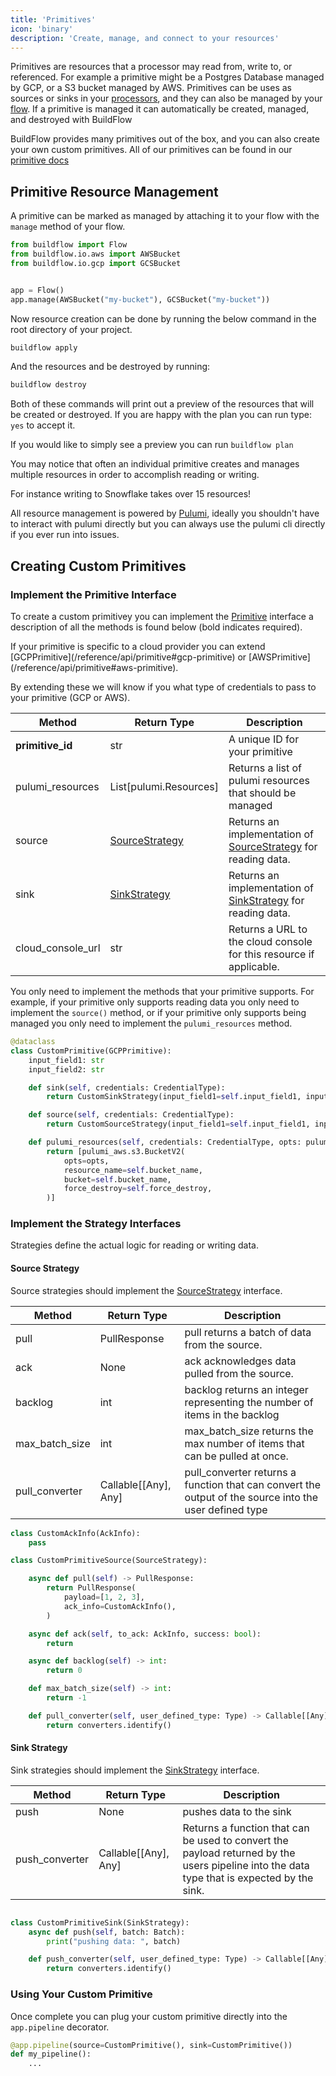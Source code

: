 ```yaml
---
title: 'Primitives'
icon: 'binary'
description: 'Create, manage, and connect to your resources'
---
```



Primitives are resources that a processor may read from, write to, or referenced. For example a primitive might be a Postgres Database managed by GCP, or a S3 bucket managed by AWS.
Primitives can be uses as sources or sinks in your [processors](/programming-guide/processors), and they can also be managed by your [flow](/programming-guide/flows).
If a primitive is managed it can automatically be created, managed, and destroyed with BuildFlow

BuildFlow provides many primitives out of the box, and you can also create your own custom primitives. All of our primitives can be found in our [primitive docs](/primitives/)

## Primitive Resource Management

A primitive can be marked as managed by attaching it to your flow with the `manage` method of your flow.

```python
from buildflow import Flow
from buildflow.io.aws import AWSBucket
from buildflow.io.gcp import GCSBucket


app = Flow()
app.manage(AWSBucket("my-bucket"), GCSBucket("my-bucket"))
```

Now resource creation can be done by running the below command in the root directory of your project.

```bash
buildflow apply
```

And the resources and be destroyed by running:

```bash
buildflow destroy
```

Both of these commands will print out a preview of the resources that will be created or destroyed. If you are happy with the plan you can run type: `yes` to accept it.

If you would like to simply see a preview you can run `buildflow plan`

<Tip>
You may notice that often an individual primitive creates and manages multiple resources in order to accomplish reading or writing.

For instance writing to Snowflake takes over 15 resources!
</Tip>

All resource management is powered by [Pulumi](https://www.pulumi.com), ideally you shouldn't have to interact with pulumi directly but you can always use the pulumi cli directly if you ever run into issues.

## Creating Custom Primitives

### Implement the Primitive Interface

To create a custom primitivey you can implement the [Primitive](/reference/api/primitive) interface a description of all the methods is found below (bold indicates required).


<Tip>
If your primitive is specific to a cloud provider you can extend [GCPPrimitive](/reference/api/primitive#gcp-primitive) or [AWSPrimitive](/reference/api/primitive#aws-primitive).

By extending these we will know if you what type of credentials to pass to your primitive (GCP or AWS).
</Tip>

| Method                | Return Type            | Description                           |
| --------------------- | -----------------------| ------------------------------------- |
| **primitive_id**      | str                    | A unique ID for your primitive           |
| pulumi_resources      | List[pulumi.Resources] | Returns a list of pulumi resources that should be managed |
| source                | [SourceStrategy](/reference/api/strategy#source-strategy) | Returns an implementation of [SourceStrategy](/reference/api/strategy#source-strategy) for reading data.
| sink                  | [SinkStrategy](/reference/api/strategy#sink-strategy)   | Returns an implementation of [SinkStrategy](/reference/api/strategy#sink-strategy) for reading data.                       |                       |
| cloud_console_url     | str                    | Returns a URL to the cloud console for this resource if applicable.         |

You only need to implement the methods that your primitive supports. For example, if your primitive only supports reading data you only need to implement the `source()` method, or if your primitive only supports being managed you only need to implement the `pulumi_resources` method.


```python
@dataclass
class CustomPrimitive(GCPPrimitive):
    input_field1: str
    input_field2: str

    def sink(self, credentials: CredentialType):
        return CustomSinkStrategy(input_field1=self.input_field1, input_field2=self.input_field2)

    def source(self, credentials: CredentialType):
        return CustomSourceStrategy(input_field1=self.input_field1, input_field2=self.input_field2)

    def pulumi_resources(self, credentials: CredentialType, opts: pulumi.ResourceOptions):
        return [pulumi_aws.s3.BucketV2(
            opts=opts,
            resource_name=self.bucket_name,
            bucket=self.bucket_name,
            force_destroy=self.force_destroy,
        )]
```

### Implement the Strategy Interfaces

Strategies define the actual logic for reading or writing data.

#### Source Strategy

Source strategies should implement the [SourceStrategy](/reference/api/strategy#source-strategy) interface.

| Method                | Return Type            | Description                           |
| --------------------- | -----------------------| ------------------------------------- |
| pull                  | PullResponse           | pull returns a batch of data from the source.        |
| ack                   | None                   | ack acknowledges data pulled from the source. |
| backlog               | int                    | backlog returns an integer representing the number of items in the backlog                       |                       |
| max_batch_size        | int                    | max_batch_size returns the max number of items that can be pulled at once.        |
| pull_converter        | Callable[[Any], Any]   | pull_converter returns a function that can convert the output of the source into the user defined type       |

```python
class CustomAckInfo(AckInfo):
    pass

class CustomPrimitiveSource(SourceStrategy):

    async def pull(self) -> PullResponse:
        return PullResponse(
            payload=[1, 2, 3],
            ack_info=CustomAckInfo(),
        )

    async def ack(self, to_ack: AckInfo, success: bool):
        return

    async def backlog(self) -> int:
        return 0

    def max_batch_size(self) -> int:
        return -1

    def pull_converter(self, user_defined_type: Type) -> Callable[[Any], Any]:
        return converters.identify()
```

#### Sink Strategy

Sink strategies should implement the [SinkStrategy](/reference/api/strategy#sink-strategy) interface.

| Method                | Return Type            | Description                           |
| --------------------- | -----------------------| ------------------------------------- |
| push                  | None                   | pushes data to the sink        |
| push_converter        | Callable[[Any], Any]   | Returns a function that can be used to convert the payload returned by the users pipeline into the data type that is expected by the sink.       |

```python

class CustomPrimitiveSink(SinkStrategy):
    async def push(self, batch: Batch):
        print("pushing data: ", batch)

    def push_converter(self, user_defined_type: Type) -> Callable[[Any], Any]:
        return converters.identify()

```

### Using Your Custom Primitive

Once complete you can plug your custom primitive directly into the `app.pipeline` decorator.

```python
@app.pipeline(source=CustomPrimitive(), sink=CustomPrimitive())
def my_pipeline():
    ...
```